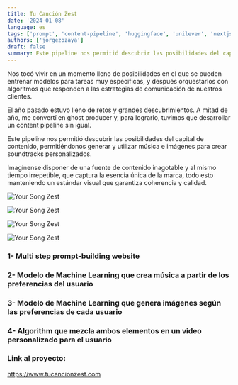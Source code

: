 ```yaml
---
title: Tu Canción Zest
date: '2024-01-08'
language: es
tags: ['prompt', 'content-pipeline', 'huggingface', 'unilever', 'nextjs']
authors: ['jorgezozaya']
draft: false
summary: Este pipeline nos permitió descubrir las posibilidades del capital de contenido, permitiéndonos generar y utilizar música e imágenes para crear soundtracks personalizados.
---
```



Nos tocó vivir en un momento lleno de posibilidades en el que se pueden entrenar modelos para tareas muy específicas, y después orquestarlos con algoritmos que responden a las estrategias de comunicación de nuestros clientes.

El año pasado estuvo lleno de retos y grandes descubrimientos. A mitad de año, me convertí en ghost producer y, para lograrlo, tuvimos que desarrollar un content pipeline sin igual.

Este pipeline nos permitió descubrir las posibilidades del capital de contenido, permitiéndonos generar y utilizar música e imágenes para crear soundtracks personalizados. 

Imagínense disponer de una fuente de contenido inagotable y al mismo tiempo irrepetible, que captura la esencia única de la marca, todo esto manteniendo un estándar visual que garantiza coherencia y calidad.


![Your Song Zest](https://res.cloudinary.com/dbtnomqnj/image/upload/v1732847959/portfolio/Screenshot_2024-11-28_at_5.08.20_PM_iyuw7j.jpg)

![Your Song Zest](https://res.cloudinary.com/dbtnomqnj/image/upload/v1732847959/portfolio/Screenshot_2024-11-28_at_5.08.36_PM_avtbdd.jpg)

![Your Song Zest](https://res.cloudinary.com/dbtnomqnj/image/upload/v1732847959/portfolio/Screenshot_2024-11-28_at_5.09.02_PM_t2jsck.jpg)

![Your Song Zest](https://res.cloudinary.com/dbtnomqnj/image/upload/v1732847959/portfolio/Screenshot_2024-11-28_at_5.09.30_PM_rnq8cu.jpg)


### 1- Multi step prompt-building website

### 2- Modelo de Machine Learning que crea música a partir de los preferencias del usuario

### 3- Modelo de Machine Learning que genera imágenes según las preferencias de cada usuario

### 4- Algorithm que mezcla ambos elementos en un video personalizado para el usuario



### Link al proyecto:

https://www.tucancionzest.com

